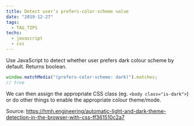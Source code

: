 ```yaml
---
title: Detect user’s prefers-color-scheme value
date: "2019-12-27"
tags:
  - TAG_TIPS
techs:
  - javascript
  - css
---
```


Use JavaScript to detect whether user prefers dark colour scheme by default. Returns boolean.

```js
window.matchMedia("(prefers-color-scheme: dark)").matches;
// true
```

We can then assign the appropriate CSS class (eg. `<body class="is-dark">`) or do other things to enable the appropriate colour theme/mode.

Source: https://hmh.engineering/automatic-light-and-dark-theme-detection-in-the-browser-with-css-ff361510c2a7
